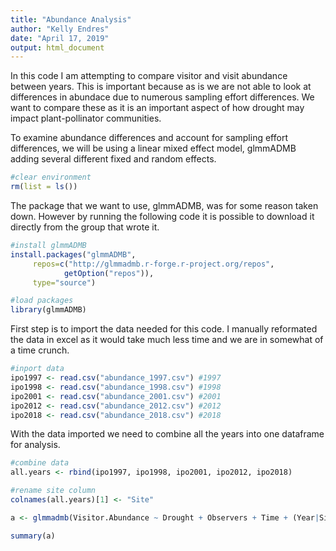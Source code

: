 ```yaml
---
title: "Abundance Analysis"
author: "Kelly Endres"
date: "April 17, 2019"
output: html_document
---
```


In this code I am attempting to compare visitor and visit abundance between years. This is important because as is we are not able to look at differences in abundace due to numerous sampling effort differences. We want to compare these as it is an important aspect of how drought may impact plant-pollinator communities. 

To examine abundance differences and account for sampling effort differences, we will be using a linear mixed effect model, glmmADMB adding several different fixed and random effects. 


```r
#clear environment
rm(list = ls())
```

The package that we want to use, glmmADMB, was for some reason taken down. However by running the following code it is possible to download it directly from the group that wrote it.

```r

#install glmmADMB
install.packages("glmmADMB", 
     repos=c("http://glmmadmb.r-forge.r-project.org/repos", 
            getOption("repos")),
     type="source")

#load packages
library(glmmADMB)
```

First step is to import the data needed for this code. I manually reformated the data in excel as it would take much less time and we are in somewhat of a time crunch. 

```r

#inport data
ipo1997 <- read.csv("abundance_1997.csv") #1997
ipo1998 <- read.csv("abundance_1998.csv") #1998
ipo2001 <- read.csv("abundance_2001.csv") #2001
ipo2012 <- read.csv("abundance_2012.csv") #2012
ipo2018 <- read.csv("abundance_2018.csv") #2018
```

With the data imported we need to combine all the years into one dataframe for analysis. 

```r
#combine data
all.years <- rbind(ipo1997, ipo1998, ipo2001, ipo2012, ipo2018)

#rename site column
colnames(all.years)[1] <- "Site"
```



```r

a <- glmmadmb(Visitor.Abundance ~ Drought + Observers + Time + (Year|Site), all.years, family = "nbinom2", zeroInflation = TRUE)

summary(a)
```

